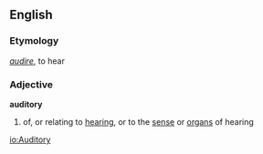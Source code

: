 ==English==
===Etymology===
{{L.}} ''[[audire]]'', to hear
===Adjective===
'''auditory'''
# of, or relating to [[hearing]], or to the [[sense]] or [[organ]]s of hearing

[[io:Auditory]]